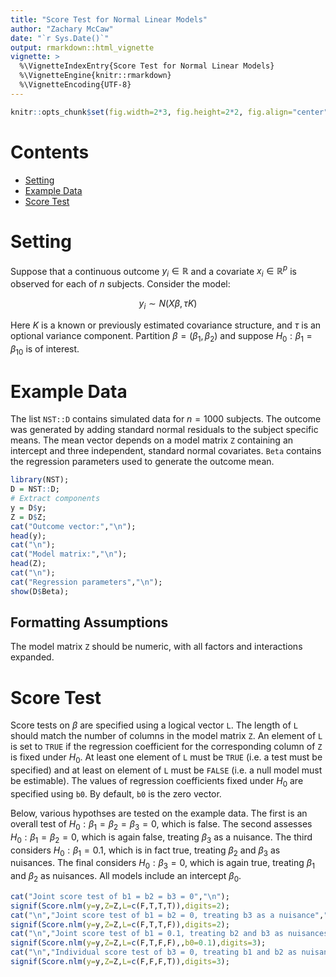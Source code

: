 ```yaml
---
title: "Score Test for Normal Linear Models"
author: "Zachary McCaw"
date: "`r Sys.Date()`"
output: rmarkdown::html_vignette
vignette: >
  %\VignetteIndexEntry{Score Test for Normal Linear Models}
  %\VignetteEngine{knitr::rmarkdown}
  %\VignetteEncoding{UTF-8}
---
```


```r
knitr::opts_chunk$set(fig.width=2*3, fig.height=2*2, fig.align="center", fig.path='Figs/',echo=T, warning=F, message=F, cache=T, results='hold');
```

# Contents

* [Setting](#setting)
* [Example Data](#example-data)
* [Score Test](#score-test)

# Setting
Suppose that a continuous outcome $y_{i}\in\mathbb{R}$ and a covariate $x_{i}\in\mathbb{R}^{p}$ is observed for each of $n$ subjects. Consider the model:

$$
y_{i} \sim N(X\beta,\tau K)
$$

Here $K$ is a known or previously estimated covariance structure, and $\tau$ is an optional variance component. Partition $\beta = (\beta_{1},\beta_{2})$ and suppose $H_{0}:\beta_{1}=\beta_{10}$ is of interest. 

# Example Data
The list `NST::D` contains simulated data for $n=1000$ subjects. The outcome was generated by adding standard normal residuals to the subject specific means. The mean vector depends on a model matrix `Z` containing an intercept and three independent, standard normal covariates. `Beta` contains the regression parameters used to generate the outcome mean.

```r
library(NST);
D = NST::D;
# Extract components
y = D$y;
Z = D$Z;
cat("Outcome vector:","\n");
head(y);
cat("\n");
cat("Model matrix:","\n");
head(Z);
cat("\n");
cat("Regression parameters","\n");
show(D$Beta);
```

## Formatting Assumptions
The model matrix `Z` should be numeric, with all factors and interactions expanded. 

# Score Test
Score tests on $\beta$ are specified using a logical vector `L`. The length of `L` should match the number of columns in the model matrix `Z`. An element of `L` is set to `TRUE` if the regression coefficient for the corresponding column of `Z` is fixed under $H_{0}$. At least one element of `L` must be `TRUE` (i.e. a test must be specified) and at least on element of `L` must be `FALSE` (i.e. a null model must be estimable). The values of regression coefficients fixed under $H_{0}$ are specified using `b0`. By default, `b0` is the zero vector. 

Below, various hypothses are tested on the example data. The first is an overall test of $H_{0}:\beta_{1}=\beta_{2}=\beta_{3}=0$, which is false. The second assesses $H_{0}:\beta_{1}=\beta_{2}=0$, which is again false, treating $\beta_{3}$ as a nuisance. The third considers $H_{0}:\beta_{1}=0.1$, which is in fact true, treating $\beta_{2}$ and $\beta_{3}$ as nuisances. The final considers $H_{0}:\beta_{3}=0$, which is again true, treating $\beta_{1}$ and $\beta_{2}$ as nuisances. All models include an intercept $\beta_{0}$.

```r
cat("Joint score test of b1 = b2 = b3 = 0","\n");
signif(Score.nlm(y=y,Z=Z,L=c(F,T,T,T)),digits=2);
cat("\n","Joint score test of b1 = b2 = 0, treating b3 as a nuisance","\n");
signif(Score.nlm(y=y,Z=Z,L=c(F,T,T,F)),digits=2);
cat("\n","Joint score test of b1 = 0.1, treating b2 and b3 as nuisances","\n");
signif(Score.nlm(y=y,Z=Z,L=c(F,T,F,F),,b0=0.1),digits=3);
cat("\n","Individual score test of b3 = 0, treating b1 and b2 as nuisances","\n");
signif(Score.nlm(y=y,Z=Z,L=c(F,F,F,T)),digits=3);
```
